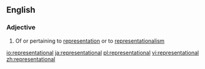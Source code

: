 ==English==

===Adjective===
{{en-adj}}

# Of or pertaining to [[representation]] or to [[representationalism]]

[[io:representational]]
[[ja:representational]]
[[pl:representational]]
[[vi:representational]]
[[zh:representational]]